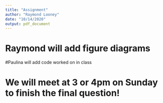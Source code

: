 ```yaml
---
title: "Assignment"
author: "Raymond Looney"
date: "10/14/2020"
output: pdf_document
---
```


# Raymond will add figure diagrams

#Paulina will add code worked on in class

# We will meet at 3 or 4pm on Sunday to finish the final question!